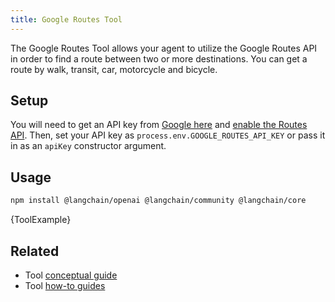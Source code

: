 ```yaml
---
title: Google Routes Tool
---
```


The Google Routes Tool allows your agent to utilize the Google Routes API in order to find a route between
two or more destinations. You can get a route by walk, transit, car, motorcycle and bicycle.

## Setup

You will need to get an API key from [Google here](https://developers.google.com/maps/documentation/places/web-service/overview)
and [enable the Routes API](https://console.cloud.google.com/apis/library/routes.googleapis.com). Then, set your API key
as `process.env.GOOGLE_ROUTES_API_KEY` or pass it in as an `apiKey` constructor argument.

## Usage


<IntegrationInstallTooltip/>

```bash npm2yarn
npm install @langchain/openai @langchain/community @langchain/core
```


<CodeBlock language="typescript">{ToolExample}</CodeBlock>

## Related

- Tool [conceptual guide](/oss/concepts/tools)
- Tool [how-to guides](/oss/how-to/#tools)
